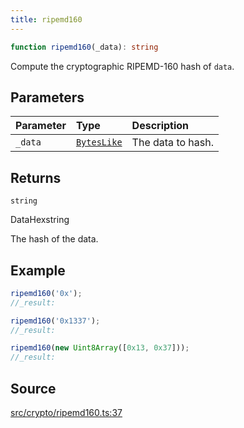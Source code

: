 ```yaml
---
title: ripemd160
---
```


```ts
function ripemd160(_data): string
```

Compute the cryptographic RIPEMD-160 hash of `data`.

## Parameters

| Parameter | Type | Description |
| :------ | :------ | :------ |
| `_data` | [`BytesLike`](/content/type-aliases/BytesLike) | The data to hash. |

## Returns

`string`

DataHexstring

The hash of the data.

## Example

```ts
ripemd160('0x');
//_result:

ripemd160('0x1337');
//_result:

ripemd160(new Uint8Array([0x13, 0x37]));
//_result:
```

## Source

[src/crypto/ripemd160.ts:37](https://github.com/dominant-strategies/quais-6.js/blob/95934f9b18ff90a0666dd9772179b612f2ad5510/src/crypto/ripemd160.ts#L37)
